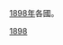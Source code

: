 [[1898年|1898年]]各國。
{{Year by category
| m = 1
| c = 8
| d = 9
| y = 8
| cat = 各國
| sortkey = Country
| in = 
| parent = 依年份劃分的19世紀各國
}}
{{Commons cat|1898 by country}}

[[Category:1890年代各國|1898]]
